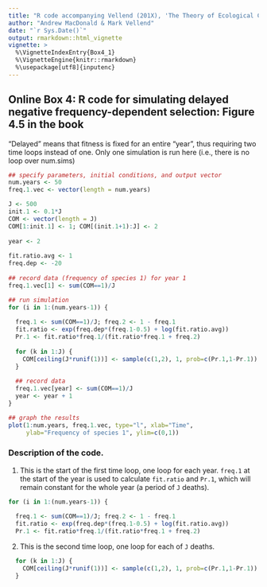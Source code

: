 ```yaml
---
title: "R code accompanying Vellend (201X), 'The Theory of Ecological Communities' (Princeton University Press)"
author: "Andrew MacDonald & Mark Vellend"
date: "`r Sys.Date()`"
output: rmarkdown::html_vignette
vignette: >
  %\VignetteIndexEntry{Box4_1}
  %\VignetteEngine{knitr::rmarkdown}
  %\usepackage[utf8]{inputenc}
---
```


## Online Box 4: R code for simulating delayed negative frequency-dependent selection: Figure 4.5 in the book

"Delayed" means that fitness is fixed for an entire "year", thus requiring two time loops instead of one.  Only one simulation is run here (i.e., there is no loop over num.sims)


```r

## specify parameters, initial conditions, and output vector
num.years <- 50
freq.1.vec <- vector(length = num.years)

J <- 500
init.1 <- 0.1*J
COM <- vector(length = J)
COM[1:init.1] <- 1; COM[(init.1+1):J] <- 2
  
year <- 2
  
fit.ratio.avg <- 1
freq.dep <- -20
  
## record data (frequency of species 1) for year 1
freq.1.vec[1] <- sum(COM==1)/J

## run simulation  
for (i in 1:(num.years-1)) {
    
  freq.1 <- sum(COM==1)/J; freq.2 <- 1 - freq.1
  fit.ratio <- exp(freq.dep*(freq.1-0.5) + log(fit.ratio.avg))
  Pr.1 <- fit.ratio*freq.1/(fit.ratio*freq.1 + freq.2)
    
  for (k in 1:J) {
    COM[ceiling(J*runif(1))] <- sample(c(1,2), 1, prob=c(Pr.1,1-Pr.1))
  }
  
  ## record data
  freq.1.vec[year] <- sum(COM==1)/J
  year <- year + 1
}

## graph the results
plot(1:num.years, freq.1.vec, type="l", xlab="Time", 
     ylab="Frequency of species 1", ylim=c(0,1))


```

### Description of the code.

1. This is the start of the first time loop, one loop for each year.  `freq.1` at the start of the year is used to calculate `fit.ratio` and `Pr.1`, which will remain constant for the whole year (a period of `J` deaths).

```r
for (i in 1:(num.years-1)) {
    
  freq.1 <- sum(COM==1)/J; freq.2 <- 1 - freq.1
  fit.ratio <- exp(freq.dep*(freq.1-0.5) + log(fit.ratio.avg))
  Pr.1 <- fit.ratio*freq.1/(fit.ratio*freq.1 + freq.2)
```

2. This is the second time loop, one loop for each of `J` deaths.

```r
  for (k in 1:J) {
    COM[ceiling(J*runif(1))] <- sample(c(1,2), 1, prob=c(Pr.1,1-Pr.1))
  }
```
